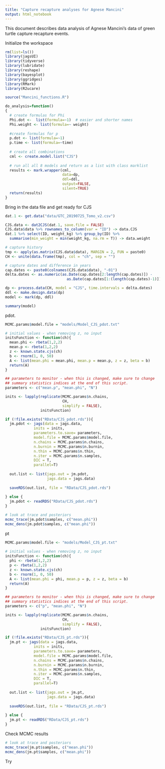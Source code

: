 ```yaml
---
title: "Capture recapture analyses for Agnese Mancini"
output: html_notebook
---
```


This document describes data analysis of Agnese Mancini's data of green turtle capture recapture events. 


Initialize the workspace
```r
rm(list=ls())
library(jagsUI)
library(tidyverse)
library(lubridate)
library(reshape)
library(bayesplot)
library(ggridges)
library(RMark)
library(R2ucare)

source("Mancini_functions.R")

do_analysis=function()
{
  # create formulas for Phi
  Phi.dot <-  list(formula=~1)  # easier and shorter names
  Phi.weight <- list(formula=~ weight)
  
  #create formulas for p
  p.dot <- list(formula=~1)
  p.time <- list(formula=~time)
  
  # create all combinations 
  cml <- create.model.list("CJS")
  
  # run all all 8 models and return as a list with class marklist
  results <- mark.wrapper(cml,
                          data=dp,
                          ddl=ddl,
                          output=FALSE,
                          silent=TRUE)
  return(results)
}

```

Bring in the data file and get ready for CJS

```r
dat.1 <- get.data("data/GTC_20190725_Tomo_v2.csv")

CJS.data <- dat2CJS(dat.1, save.file = FALSE)
CJS.data$data %>% rownames_to_column(var = "ID") -> data.CJS
dat.1 %>% select(ID, weight_kg) %>% group_by(ID) %>%
  summarise(min_weight = min(weight_kg, na.rm = T)) -> data.weight

# capture history
tmp <- apply(as.matrix(CJS.data$data), MARGIN = 2, FUN = paste0)
CH <- unite(data.frame(tmp), col = "ch", sep = "")

# capture dates and difference in years
cap.dates <- paste0(colnames(CJS.data$data), "-01")
delta.dates <- as.numeric(as.Date(cap.dates[2:length(cap.dates)]) -
                            as.Date(cap.dates[1:(length(cap.dates)-1)]))/365

dp <- process.data(CH, model = "CJS", time.intervals = delta.dates)
ddl <- make.design.data(dp)
model <- mark(dp, ddl)

summary(model)

```

pdot.

```r
MCMC.params$model.file = "models/Model_CJS_pdot.txt"

# initial values - when removing z, no input
initsFunction <- function(ch){
  mean.phi <- rbeta(1,2,2)
  mean.p <- rbeta(1,2,2)
  z <- known.state.cjs(ch)
  b <- rnorm(1, 0, 50)
  A <- list(mean.phi = mean.phi, mean.p = mean.p, z = z, beta = b)
  return(A)
}

## parameters to monitor - when this is changed, make sure to change
## summary statistics indices at the end of this script. 
parameters <- c("mean.p", "mean.phi", "N")

inits <- lapply(replicate(MCMC.params$n.chains, 
                          CH, 
                          simplify = FALSE), 
                initsFunction)

if (!file.exists("RData/CJS_pdot.rds")){
  jm.pdot <- jags(data = jags.data,
             inits = inits,
             parameters.to.save= parameters,
             model.file = MCMC.params$model.file,
             n.chains = MCMC.params$n.chains,
             n.burnin = MCMC.params$n.burnin,
             n.thin = MCMC.params$n.thin,
             n.iter = MCMC.params$n.samples,
             DIC = T, 
             parallel=T)
  
  out.list <- list(jags.out = jm.pdot,
                   jags.data = jags.data)
  
  saveRDS(out.list, file = "RData/CJS_pdot.rds")
  
} else {
  jm.pdot <- readRDS("RData/CJS_pdot.rds")
}


```

```r
# look at trace and posteriors
mcmc_trace(jm.pdot$samples, c("mean.phi"))
mcmc_dens(jm.pdot$samples, c("mean.phi"))
```


pt

```r

MCMC.params$model.file <- "models/Model_CJS_pt.txt"
                    
# initial values - when removing z, no input
initsFunction <- function(ch){
  phi <- rbeta(1,2,2)
  p <- rbeta(1,2,2)
  z <- known.state.cjs(ch)
  b <- rnorm(1, 0, 50)
  A <- list(mean.phi = phi, mean.p = p, z = z, beta = b)
  return(A)
}

## parameters to monitor - when this is changed, make sure to change
## summary statistics indices at the end of this script. 
parameters <- c("p", "mean.phi", "N")

inits <- lapply(replicate(MCMC.params$n.chains, 
                          CH, 
                          simplify = FALSE), 
                initsFunction)

if (!file.exists("RData/CJS_pt.rds")){
  jm.pt <- jags(data = jags.data,
             inits = inits,
             parameters.to.save= parameters,
             model.file = MCMC.params$model.file,
             n.chains = MCMC.params$n.chains,
             n.burnin = MCMC.params$n.burnin,
             n.thin = MCMC.params$n.thin,
             n.iter = MCMC.params$n.samples,
             DIC = T, 
             parallel=T)
  
  out.list <- list(jags.out = jm.pt,
                   jags.data = jags.data)
  
  saveRDS(out.list, file = "RData/CJS_pt.rds")
  
} else {
  jm.pt <- readRDS("RData/CJS_pt.rds")
}

```

Check MCMC results
```r
# look at trace and posteriors
mcmc_trace(jm.pt$samples, c("mean.phi"))
mcmc_dens(jm.pt$samples, c("mean.phi"))
```


Try 
